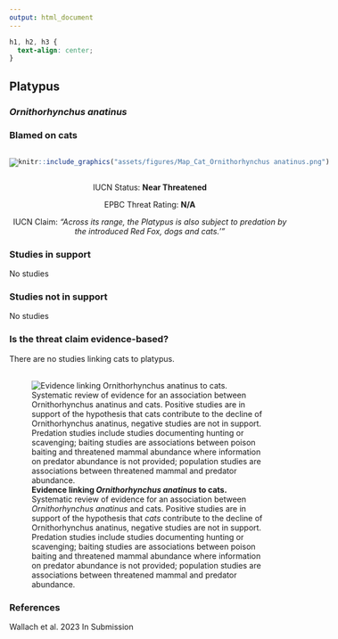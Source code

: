```yaml
---
output: html_document
---
```

```css
h1, h2, h3 {
  text-align: center;
}
```

## **Platypus**
### *Ornithorhynchus anatinus*
### Blamed on cats

:::: {style="display: flex;"}

[![](assets/photos/Ornithorhynchus anatinus.png)](https://www.inaturalist.org/photos/187603213?size=original)

::: {}

:::

::: {}
  ```r
  knitr::include_graphics("assets/figures/Map_Cat_Ornithorhynchus anatinus.png")
  ```
:::

::::
<center>
IUCN Status: **Near Threatened**

EPBC Threat Rating: **N/A**

IUCN Claim: *"Across its range, the Platypus is also subject to predation by the introduced Red Fox, dogs and cats.'"*

</center>

### Studies in support

No studies

### Studies not in support

No studies

### Is the threat claim evidence-based?

There are no studies linking cats to platypus.
<br>
<br>

![**Evidence linking *Ornithorhynchus anatinus* to cats.** Systematic review of evidence for an association between *Ornithorhynchus anatinus* and cats. Positive studies are in support of the hypothesis that *cats* contribute to the decline of Ornithorhynchus anatinus, negative studies are not in support. Predation studies include studies documenting hunting or scavenging; baiting studies are associations between poison baiting and threatened mammal abundance where information on predator abundance is not provided; population studies are associations between threatened mammal and predator abundance.](assets/figures/Main_Evidence_Cat_Ornithorhynchus anatinus.png)

### References



Wallach et al. 2023 In Submission

